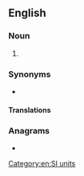 {{also|hecto-meter}}
==English==

===Noun===
{{en-noun}}

# {{alternative spelling of|en|hectometre|from=US}}

===Synonyms===
* {{l|en|hm}}

====Translations====
{{trans-see|hectometre}}

===Anagrams===
* {{anagrams|en|a=ceeehmortt|hectometre}}

[[Category:en:SI units]]
